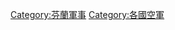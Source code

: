 {{Commons cat|Air force of Finland}}

[[Category:芬蘭軍事|Category:芬蘭軍事]]
[[Category:各國空軍|Category:各國空軍]]